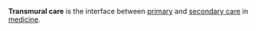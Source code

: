 '''Transmural care''' is the interface between [[primary care|primary]] and [[secondary care]] in [[medicine]].

{{Stub}}